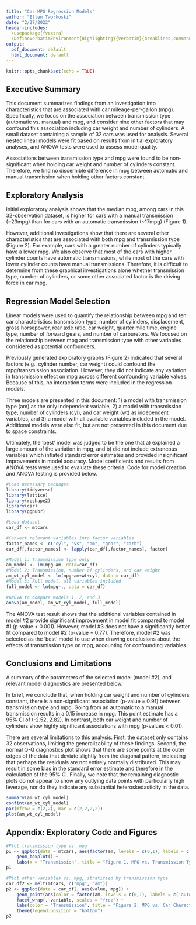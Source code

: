 ```yaml
---
title: "Car MPG Regression Models"
author: "Ellen Tworkoski"
date: "2/27/2022"
header-includes:
  \usepackage{fvextra}
  \DefineVerbatimEnvironment{Highlighting}{Verbatim}{breaklines,commandchars=\\\{\}}
output:
  pdf_document: default
  html_document: default
---
```


```r
knitr::opts_chunk$set(echo = TRUE)
```

## Executive Summary  
This document summarizes findings from an investigation into characteristics that are associated with car mileage-per-gallon (mpg). Specifically, we focus on the association between transmission type (automatic vs. manual) and mpg, and consider nine other factors that may confound this association including car weight and number of cylinders. A small dataset containing a sample of 32 cars was used for analysis. Several nested linear models were fit based on results from initial exploratory analyses, and ANOVA tests were used to assess model quality.  

Associations between transmission type and mpg were found to be non-significant when holding car weight and number of cylinders constant. Therefore, we find no discernible difference in mpg between automatic and manual transmission when holding other factors constant. 

## Exploratory Analysis  
Initial exploratory analysis shows that the median mpg, among cars in this 32-observation dataset, is higher for cars with a manual transmission (~23mpg) than for cars with an automatic transmission (~17mpg) (Figure 1).  

However, additional investigations show that there are several other characteristics that are associated with both mpg and transmission type (Figure 2). For example, cars with a greater number of cylinders typically have a lower mpg. We also observe that most of the cars with higher cylinder counts have automatic transmissions, while most of the cars with lower cylinder counts have manual transmissions. Therefore, it is difficult to determine from these graphical investigations alone whether transmission type, number of cylinders, or some other associated factor is the driving force in car mpg.  

## Regression Model Selection  
Linear models were used to quantify the relationship between mpg and ten car characteristics: transmission type, number of cylinders, displacement, gross horsepower, rear axle ratio, car weight, quarter mile time, engine type, number of forward gears, and number of carburetors. We focused on the relationship between mpg and transmission type with other variables considered as potential confounders. 

Previously generated exploratory graphs (Figure 2) indicated that several factors (e.g., cylinder number, car weight) could confound the mpg/transmission association. However, they did not indicate any variation in transmission effect on mpg across different confounding variable values. Because of this, no interaction terms were included in the regression models.  

Three models are presented in this document: 1) a model with transmission type (am) as the only independent variable, 2) a model with transmission type, number of cylinders (cyl), and car weight (wt) as independent variables, and 3) a model with all available variables included in the model. Additional models were also fit, but are not presented in this document due to space constraints.  

Ultimately, the 'best' model was judged to be the one that a) explained a large amount of the variation in mpg, and b) did not include extraneous variables which inflated standard error estimates and provided insignificant improvements in model accuracy. Model coefficients and results from ANOVA tests were used to evaluate these criteria. Code for model creation and ANOVA testing is provided below.   

```r
#Load necessary packages
library(tidyverse)
library(lattice)
library(reshape2)
library(car)
library(ggpubr)
```   

```r
#Load dataset
car_df <- mtcars

#Convert relevant variables into factor variables
factor_names <- c("cyl", "vs", "am", "gear", "carb")
car_df[,factor_names] <- lapply(car_df[,factor_names], factor)

#Model 1: Transmission type only
am_model <- lm(mpg~am, data=car_df)
#Model 2: Transmission, number of cylinders, and car weight
am_wt_cyl_model <- lm(mpg~am+wt+cyl, data = car_df)
#Model 3: Full model, all variables included
full_model <- lm(mpg~., data = car_df)

#ANOVA to compare models 1, 2, and 3
anova(am_model, am_wt_cyl_model, full_model)
```  
  
  
The ANOVA test result shows that the additional variables contained in model #2 provide significant improvement in model fit compared to model #1 (p-value < 0.001). However, model #3 does not have a significantly better fit compared to model #2 (p-value = 0.77). Therefore, model #2 was selected as the 'best' model to use when drawing conclusions about the effects of transmission type on mpg, accounting for confounding variables.

## Conclusions and Limitations  
A summary of the parameters of the selected model (model #2), and relevant model diagnostics are presented below.  

In brief, we conclude that, when holding car weight and number of cylinders constant, there is a non-significant association (p-value = 0.91) between transmission type and mpg. Going from an automatic to a manual transmission results in a 0.15 increase in mpg. This point estimate has a 95% CI of (-2.52, 2.82). In contrast, both car weight and number of cylinders show highly significant associations with mpg (p-values < 0.01).  

There are several limitations to this analysis. First, the dataset only contains 32 observations, limiting the generalizability of these findings. Second, the normal Q-Q diagnostics plot shows that there are some points at the outer edges of the data that deviate slightly from the diagonal pattern, indicating that perhaps the residuals are not entirely normally distributed. This may result in some bias in the standard error estimate and therefore in the calculation of the 95% CI. Finally, we note that the remaining diagnostic plots do not appear to show any outlying data points with particularly high leverage, nor do they indicate any substantial heteroskedasticity in the data.
```r
summary(am_wt_cyl_model)
confint(am_wt_cyl_model)
par(mfrow = c(2,2), mar = c(2,2,2,2))
plot(am_wt_cyl_model)
```  


## Appendix: Exploratory Code and Figures
```r
#Plot transmission type vs. mpg
p1 <- ggplot(data = mtcars, aes(factor(am, levels = c(0,1), labels = c('automatic', 'manual') ), mpg)) +
    geom_boxplot() + 
    labs(x = "Transmission", title = "Figure 1. MPG vs. Transmission Type")
p1
```

```r
#Plot other variables vs. mpg, stratified by transmission type
car_df2 <- melt(mtcars, c("mpg", "am"))
p2 <- ggplot(data = car_df2, aes(value, mpg)) + 
    geom_point(aes(color = factor(am, levels = c(0,1), labels = c('automatic', 'manual'))), alpha = 0.3) + 
    facet_wrap(.~variable, scales = "free") +
    labs(color = "Transmission", title = "Figure 2. MPG vs. Car Characteristics, Stratified by Transmission Type") +
    theme(legend.position = "bottom")
p2
```
